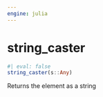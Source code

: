 ```yaml
---
engine: julia
---
```


# string_caster {#sec-doc}
    

::: {.callout-note appearance="simple" title="docblock" collapse=false}    


```julia
#| eval: false
string_caster(s::Any)

```

Returns the element as a string
 


:::
    

